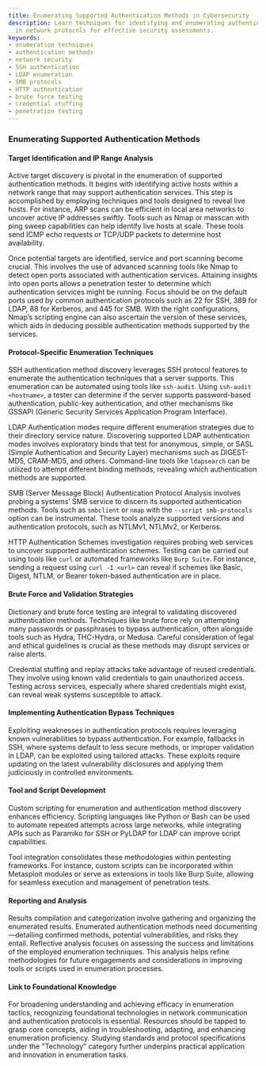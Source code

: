 ```yaml
---
title: Enumerating Supported Authentication Methods in Cybersecurity
description: Learn techniques for identifying and enumerating authentication methods
  in network protocols for effective security assessments.
keywords:
- enumeration techniques
- authentication methods
- network security
- SSH authentication
- LDAP enumeration
- SMB protocols
- HTTP authentication
- brute force testing
- credential stuffing
- penetration testing
---
```


### Enumerating Supported Authentication Methods

#### Target Identification and IP Range Analysis

Active target discovery is pivotal in the enumeration of supported authentication methods. It begins with identifying active hosts within a network range that may support authentication services. This step is accomplished by employing techniques and tools designed to reveal live hosts. For instance, ARP scans can be efficient in local area networks to uncover active IP addresses swiftly. Tools such as Nmap or masscan with ping sweep capabilities can help identify live hosts at scale. These tools send ICMP echo requests or TCP/UDP packets to determine host availability.

Once potential targets are identified, service and port scanning become crucial. This involves the use of advanced scanning tools like Nmap to detect open ports associated with authentication services. Attaining insights into open ports allows a penetration tester to determine which authentication services might be running. Focus should be on the default ports used by common authentication protocols such as 22 for SSH, 389 for LDAP, 88 for Kerberos, and 445 for SMB. With the right configurations, Nmap’s scripting engine can also ascertain the version of these services, which aids in deducing possible authentication methods supported by the services.

#### Protocol-Specific Enumeration Techniques

SSH authentication method discovery leverages SSH protocol features to enumerate the authentication techniques that a server supports. This enumeration can be automated using tools like `ssh-audit`. Using `ssh-audit <hostname>`, a tester can determine if the server supports password-based authentication, public-key authentication, and other mechanisms like GSSAPI (Generic Security Services Application Program Interface).

LDAP Authentication modes require different enumeration strategies due to their directory service nature. Discovering supported LDAP authentication modes involves exploratory binds that test for anonymous, simple, or SASL (Simple Authentication and Security Layer) mechanisms such as DIGEST-MD5, CRAM-MD5, and others. Command-line tools like `ldapsearch` can be utilized to attempt different binding methods, revealing which authentication methods are supported.

SMB (Server Message Block) Authentication Protocol Analysis involves probing a systems’ SMB service to discern its supported authentication methods. Tools such as `smbclient` or `nmap` with the `--script smb-protocols` option can be instrumental. These tools analyze supported versions and authentication protocols, such as NTLMv1, NTLMv2, or Kerberos.

HTTP Authentication Schemes investigation requires probing web services to uncover supported authentication schemes. Testing can be carried out using tools like `curl` or automated frameworks like `Burp Suite`. For instance, sending a request using `curl -I <url>` can reveal if schemes like Basic, Digest, NTLM, or Bearer token-based authentication are in place.

#### Brute Force and Validation Strategies

Dictionary and brute force testing are integral to validating discovered authentication methods. Techniques like brute force rely on attempting many passwords or passphrases to bypass authentication, often alongside tools such as Hydra, THC-Hydra, or Medusa. Careful consideration of legal and ethical guidelines is crucial as these methods may disrupt services or raise alerts.

Credential stuffing and replay attacks take advantage of reused credentials. They involve using known valid credentials to gain unauthorized access. Testing across services, especially where shared credentials might exist, can reveal weak systems susceptible to attack.

#### Implementing Authentication Bypass Techniques

Exploiting weaknesses in authentication protocols requires leveraging known vulnerabilities to bypass authentication. For example, fallbacks in SSH, where systems default to less secure methods, or improper validation in LDAP, can be exploited using tailored attacks. These exploits require updating on the latest vulnerability disclosures and applying them judiciously in controlled environments.

#### Tool and Script Development

Custom scripting for enumeration and authentication method discovery enhances efficiency. Scripting languages like Python or Bash can be used to automate repeated attempts across large networks, while integrating APIs such as Paramiko for SSH or PyLDAP for LDAP can improve script capabilities. 

Tool integration consolidates these methodologies within pentesting frameworks. For instance, custom scripts can be incorporated within Metasploit modules or serve as extensions in tools like Burp Suite, allowing for seamless execution and management of penetration tests.

#### Reporting and Analysis

Results compilation and categorization involve gathering and organizing the enumerated results. Enumerated authentication methods need documenting—detailing confirmed methods, potential vulnerabilities, and risks they entail. Reflective analysis focuses on assessing the success and limitations of the employed enumeration techniques. This analysis helps refine methodologies for future engagements and considerations in improving tools or scripts used in enumeration processes.

#### Link to Foundational Knowledge

For broadening understanding and achieving efficacy in enumeration tactics, recognizing foundational technologies in network communication and authentication protocols is essential. Resources should be tapped to grasp core concepts, aiding in troubleshooting, adapting, and enhancing enumeration proficiency. Studying standards and protocol specifications under the "Technology" category further underpins practical application and innovation in enumeration tasks.